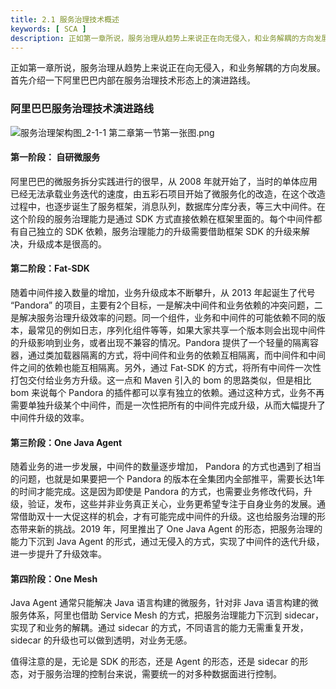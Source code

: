 ```yaml
---
title: 2.1 服务治理技术概述
keywords: [ SCA ]
description: 正如第一章所说，服务治理从趋势上来说正在向无侵入，和业务解耦的方向发展。首先介绍一下阿里巴巴内部在服务治理技术形态上的演进路线。阿里巴巴服务治理技术演进路线第一阶段： 自研微服务阿里巴巴的微服务拆分实践进行的很早，从 2008 年就开始了，当时的单体应用已经无法承载业务迭代的速度，由五彩石项目...
---
```

正如第一章所说，服务治理从趋势上来说正在向无侵入，和业务解耦的方向发展。首先介绍一下阿里巴巴内部在服务治理技术形态上的演进路线。


<a name="VS6aF"></a>
### 阿里巴巴服务治理技术演进路线
![服务治理架构图_2-1-1 第二章第一节第一张图.png](/img/1728554023886.png)

<a name="mrQzk"></a>
#### 第一阶段： 自研微服务
阿里巴巴的微服务拆分实践进行的很早，从 2008 年就开始了，当时的单体应用已经无法承载业务迭代的速度，由五彩石项目开始了微服务化的改造，在这个改造过程中，也逐步诞生了服务框架，消息队列，数据库分库分表，等三大中间件。在这个阶段的服务治理能力是通过 SDK 方式直接依赖在框架里面的。每个中间件都有自己独立的 SDK 依赖，服务治理能力的升级需要借助框架 SDK 的升级来解决，升级成本是很高的。


<a name="qlCPD"></a>
#### 第二阶段：Fat-SDK
随着中间件接入数量的增加，业务升级成本不断攀升，从 2013 年起诞生了代号 “Pandora” 的项目，主要有2个目标，一是解决中间件和业务依赖的冲突问题，二是解决服务治理升级效率的问题。同一个组件，业务和中间件的可能依赖不同的版本，最常见的例如日志，序列化组件等等，如果大家共享一个版本则会出现中间件的升级影响到业务，或者出现不兼容的情况。Pandora 提供了一个轻量的隔离容器，通过类加载器隔离的方式，将中间件和业务的依赖互相隔离，而中间件和中间件之间的依赖也能互相隔离。另外，通过 Fat-SDK 的方式，将所有中间件一次性打包交付给业务方升级。这一点和 Maven 引入的 bom 的思路类似，但是相比 bom 来说每个 Pandora 的插件都可以享有独立的依赖。通过这种方式，业务不再需要单独升级某个中间件，而是一次性把所有的中间件完成升级，从而大幅提升了中间件升级的效率。

<a name="uxwda"></a>
#### 第三阶段：One Java Agent
随着业务的进一步发展，中间件的数量逐步增加， Pandora 的方式也遇到了相当的问题，也就是如果要把一个 Pandora 的版本在全集团内全部推平，需要长达1年的时间才能完成。这是因为即使是 Pandora 的方式，也需要业务修改代码，升级，验证，发布，这些并非业务真正关心，业务更希望专注于自身业务的发展。通常借助双十一大促这样的机会，才有可能完成中间件的升级。这也给服务治理的形态带来新的挑战。2019 年，阿里推出了 One Java Agent 的形态，把服务治理的能力下沉到 Java Agent 的形式，通过无侵入的方式，实现了中间件的迭代升级，进一步提升了升级效率。

<a name="xtJWQ"></a>
#### 第四阶段：One Mesh
Java Agent 通常只能解决 Java 语言构建的微服务，针对非 Java 语言构建的微服务体系，阿里也借助 Service Mesh 的方式，把服务治理能力下沉到 sidecar，实现了和业务的解耦。通过 sidecar 的方式，不同语言的能力无需重复开发，sidecar 的升级也可以做到透明，对业务无感。



值得注意的是，无论是 SDK 的形态，还是 Agent 的形态，还是 sidecar 的形态，对于服务治理的控制台来说，需要统一的对多种数据面进行控制。
